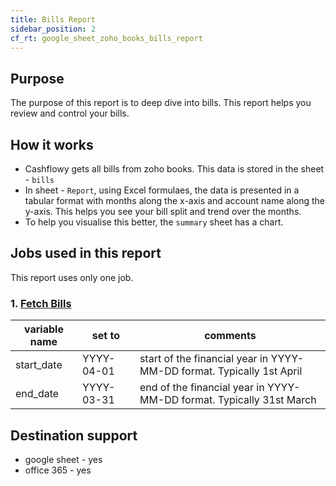 ```yaml
---
title: Bills Report
sidebar_position: 2
cf_rt: google_sheet_zoho_books_bills_report
---
```


<Gsheet
  src="https://docs.google.com/spreadsheets/d/1D6DWMT-bqS28C90V7BONbqnq10LWyxxczAJBLfsUdas/edit#gid=1490204803"
  type="report"
/>

## Purpose 
The purpose of this report is to deep dive into bills. This report helps you review and control your bills. 

<AddReport
  template={frontMatter.cf_rt}
/>


## How it works 
- Cashflowy gets all bills from zoho books. This data is stored in the sheet - `bills`
- In sheet - `Report`, using Excel formulaes, the data is presented in a tabular format with months along the x-axis and account name along the y-axis. This helps you see your bill split and trend over the months. 
- To help you visualise this better, the `summary` sheet has a chart.  


## Jobs used in this report
This report uses only one job.
### 1. [Fetch Bills](/library/jobs/zoho_books/fetch_bills)

| variable name | set to | comments|
| --- | --- | --- | 
| start_date| YYYY-04-01 | start of the financial year in YYYY-MM-DD format. Typically 1st April |
| end_date| YYYY-03-31 | end of the financial year in YYYY-MM-DD format. Typically 31st March |


## Destination support 
- google sheet - yes
- office 365 - yes
